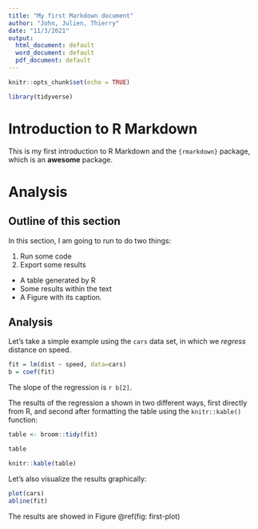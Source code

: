 ```yaml
---
title: "My first Markdown document"
author: "John, Julien, Thierry"
date: "11/3/2021"
output:
  html_document: default
  word_document: default
  pdf_document: default
---
```


```r
knitr::opts_chunk$set(echo = TRUE)

library(tidyverse)

```

# Introduction to R Markdown

This is my first introduction to R Markdown and the `{rmarkdown}` package, which is an **awesome** package.

# Analysis 

## Outline of this section

In this section, I am going to run to do two things:

1. Run some code
2. Export some results
  - A table generated by R
  - Some results within the text
  - A Figure with its caption. 
  
## Analysis

Let's take a simple example using the `cars` data set, in which we *regress* distance on speed. 

```r

fit = lm(dist ~ speed, data=cars)
b = coef(fit)

```

The slope of the regression is `r b[2]`.

The results of the regression a shown in two different ways, first directly from R, and second after formatting the table using the `knitr::kable()` function:

```r

table <- broom::tidy(fit)

table

knitr::kable(table)

```

Let's also visualize the results graphically:

```r
plot(cars)
abline(fit)
```

The results are showed in Figure \@ref(fig: first-plot)